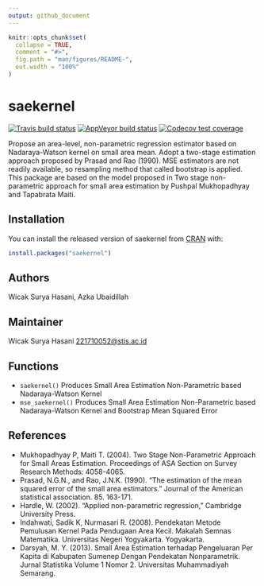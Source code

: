 ```yaml
---
output: github_document
---
```


<!-- README.md is generated from README.Rmd. Please edit that file -->

```r
knitr::opts_chunk$set(
  collapse = TRUE,
  comment = "#>",
  fig.path = "man/figures/README-",
  out.width = "100%"
)
```

# saekernel

<!-- badges: start -->
[![Travis build status](https://travis-ci.com/wicaksh/saekernel.svg?branch=master)](https://travis-ci.com/wicaksh/saekernel)
[![AppVeyor build status](https://ci.appveyor.com/api/projects/status/github/wicaksh/saekernel?branch=master&svg=true)](https://ci.appveyor.com/project/wicaksh/saekernel)
[![Codecov test coverage](https://codecov.io/gh/wicaksh/saekernel/branch/master/graph/badge.svg)](https://codecov.io/gh/wicaksh/saekernel?branch=master)
<!-- badges: end -->

Propose an area-level, non-parametric regression estimator based on Nadaraya-Watson kernel on small area mean. Adopt a two-stage estimation approach proposed by Prasad and Rao (1990). MSE estimators are not readily available, so resampling method that called bootstrap is applied. This package are based on the model proposed in Two stage non-parametric approach for small area estimation by Pushpal Mukhopadhyay and Tapabrata Maiti.

## Installation

You can install the released version of saekernel from [CRAN](https://CRAN.R-project.org) with:

``` r
install.packages("saekernel")
```

## Authors

Wicak Surya Hasani, Azka Ubaidillah

## Maintainer 
Wicak Surya Hasani <221710052@stis.ac.id>

## Functions
* `saekernel()` Produces Small Area Estimation Non-Parametric based Nadaraya-Watson Kernel
* `mse_saekernel()` Produces Small Area Estimation Non-Parametric based Nadaraya-Watson Kernel and Bootstrap Mean Squared Error

## References
* Mukhopadhyay P, Maiti T. (2004). Two Stage Non-Parametric Approach for Small Areas Estimation. Proceedings of ASA Section on Survey Research Methods: 4058-4065.
* Prasad, N.G.N., and Rao, J.N.K. (1990). “The estimation of the mean squared error of the small area estimators.” Journal of the American statistical association. 85. 163-171.
* Hardle, W. (2002). “Applied non-parametric regression,” Cambridge University Press.
* Indahwati, Sadik K, Nurmasari R. (2008). Pendekatan Metode Pemulusan Kernel Pada Pendugaan Area Kecil. Makalah Semnas Matematika. Universitas Negeri Yogyakarta. Yogyakarta.
* Darsyah, M. Y. (2013). Small Area Estimation terhadap Pengeluaran Per Kapita di Kabupaten Sumenep Dengan Pendekatan Nonparametrik. Jurnal Statistika Volume 1 Nomor 2. Universitas Muhammadiyah Semarang.
